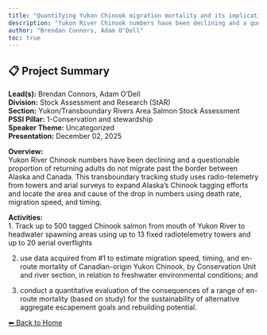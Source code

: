 ---
title: "Quantifying Yukon Chinook migration mortality and its implications for fisheries management and rebuilding under the Fish Stock Provisions of the Fisheries Act"
description: "Yukon River Chinook numbers have been declining and a questionable proportion of returning adults do not migrate past the border between Alaska and Canada. This transboundary tracking study uses radio-telemetry from towers and arial surveys to expand Alaska’s Chinook tagging efforts and locate the area and cause of the drop in numbers using death rate, migration speed, and timing."
author: "Brendan Connors, Adam O'Dell"
toc: true
---

## 📋 Project Summary

**Lead(s):** Brendan Connors, Adam O'Dell  
**Division:** Stock Assessment and Research (StAR)  
**Section:** Yukon/Transboundary Rivers Area Salmon Stock Assessment  
**PSSI Pillar:** 1-Conservation and stewardship  
**Speaker Theme:** Uncategorized  
**Presentation:** December 02, 2025  

**Overview:**  
Yukon River Chinook numbers have been declining and a questionable proportion of returning adults do not migrate past the border between Alaska and Canada. This transboundary tracking study uses radio-telemetry from towers and arial surveys to expand Alaska’s Chinook tagging efforts and locate the area and cause of the drop in numbers using death rate, migration speed, and timing.   

**Activities:**  
1. Track up to 500 tagged Chinook salmon from mouth of Yukon River to headwater spawning areas using up to 13 fixed radiotelemetry towers and up to 20 aerial overflights 
2. use data acquired from #1 to estimate migration speed, timing, and en-route mortality of Canadian-origin Yukon Chinook, by Conservation Unit and river section, in relation to freshwater environmental conditions; and
3. conduct a quantitative evaluation of the consequences of a range of en-route mortality (based on study) for the sustainability of alternative aggregate escapement goals and rebuilding potential.

[⬅ Back to Home](../index.qmd)
